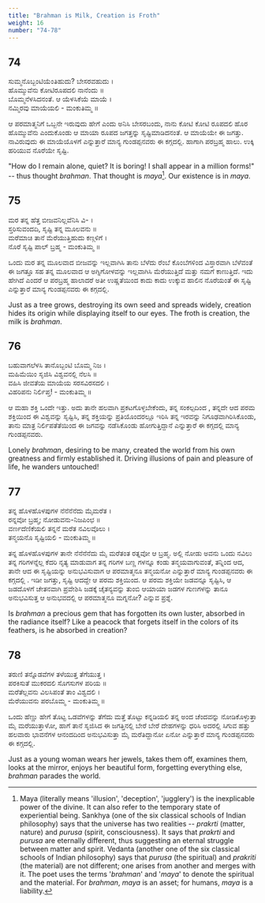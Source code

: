 ```yaml
---
title: "Brahman is Milk, Creation is Froth"
weight: 16
number: "74-78"
---
```


## 74

ಸುಮ್ಮನೊಬ್ಬಂಟಿಯೆಂತಿಹುದು? ಬೇಸರವಹುದು ।  
ಹೊಮ್ಮುವೆನು ಕೋಟಿರೂಪದಲಿ ನಾನೆಂದು ॥  
ಬೊಮ್ಮನೆಳಸಿದನಂತೆ. ಆ ಯೆಳಸಿಕೆಯೆ ಮಾಯೆ ।  
ನಮ್ಮಿರವು ಮಾಯೆಯಲಿ - ಮಂಕುತಿಮ್ಮ ॥

ಆ ಪರಮಾತ್ಮನಿಗೆ ಒಬ್ಬನೇ ಇರುವುದು ಹೇಗೆ ಎಂದು ಅನಿಸಿ ಬೇಸರಬಂದು, ನಾನು ಕೋಟಿ ಕೋಟಿ ರೂಪದಲಿ ಹೊರ ಹೊಮ್ಮುವೆನು ಎಂದುಕೊಂಡು ಆ ಮಾಯಾ ರೂಪದ ಜಗತ್ತನ್ನು ಸೃಷ್ಟಿಮಾಡಿದನಂತೆ. ಆ ಮಾಯೆಯೇ ಈ ಜಗತ್ತು. ನಾವಿರುವುದು ಈ ಮಾಯೆಯೊಳಗೆ ಎನ್ನುತ್ತಾರೆ ಮಾನ್ಯ ಗುಂಡಪ್ಪನವರು ಈ ಕಗ್ಗದಲ್ಲಿ. ಹಾಗಾಗಿ ಪರಬ್ರಹ್ಮ ಹಾಲು. ಉಕ್ಕಿ ಹರಿಯುವ ನೊರೆಯೇ ಸೃಷ್ಟಿ.

"How do I remain alone, quiet? It is boring! I shall appear in a million forms!" -- thus thought _brahman_. That thought is _maya_[^24]. Our existence is in _maya_.

## 75

ಮರ ತನ್ನ ಹೆತ್ತ ಬೀಜವನಿಲ್ಲವೆನಿಸಿ ವಿ- ।  
ಸ್ತರಿಸುವಂದದಿ, ಸೃಷ್ಟಿ ತನ್ನ ಮೂಲವನು ॥  
ಮರೆಮಾಚಿ ತಾನೆ ಮೆರೆಯುತ್ತಿಹುದು ಕಣ್ಗಳಿಗೆ ।  
ನೊರೆ ಸೃಷ್ಟಿ ಪಾಲ್ ಬ್ರಹ್ಮ - ಮಂಕುತಿಮ್ಮ ॥

ಒಂದು ಮರ ತನ್ನ ಮೂಲವಾದ ಬೀಜವನ್ನು ಇಲ್ಲವಾಗಿಸಿ ತಾನು ಬೆಳೆದು ರೆಂಬೆ ಕೊಂಬೆಗಳಿಂದ ವಿಸ್ತಾರವಾಗಿ ಬೆಳೆವಂತೆ ಈ ಜಗತ್ತೂ ಸಹ ತನ್ನ ಮೂಲವಾದ ಆ ಅಗ್ನಿಗೋಳವನ್ನು ಇಲ್ಲವಾಗಿಸಿ ಮೆರೆಯುತ್ತಿದೆ ಮತ್ತು ನಮಗೆ ಕಾಣುತ್ತಿದೆ. ಇದು ಹೇಗಿದೆ ಎಂದರೆ ಆ ಪರಬ್ರಹ್ಮ ಹಾಲಾದರೆ ಅತೀ ಉಷ್ಣತೆಯಿಂದ ಕಾದು ಕಾದು ಉಕ್ಕುವ ಹಾಲಿನ ನೊರೆಯಂತೆ ಈ ಸೃಷ್ಟಿ ಎನ್ನುತ್ತಾರೆ ಮಾನ್ಯ ಗುಂಡಪ್ಪನವರು ಈ ಕಗ್ಗದಲ್ಲಿ.

Just as a tree grows, destroying its own seed and spreads widely, creation hides its origin while displaying itself to our eyes. The froth is creation, the milk is _brahman_.

## 76

ಬಹುವಾಗಲೆಳಸಿ ತಾನೊಬ್ಬಂಟಿ ಬೊಮ್ಮ ನಿಜ ।  
ಮಹಿಮೆಯಿಂ ಸೃಜಿಸಿ ವಿಶ್ವವನಲ್ಲಿ ನೆಲಸಿ ॥  
ವಹಿಸಿ ಜೀವತೆಯ ಮಾಯೆಯ ಸರಸವಿರಸದಲಿ ।  
ವಿಹರಿಪನು ನಿರ್ಲಿಪ್ತ! - ಮಂಕುತಿಮ್ಮ ॥

ಆ ಮಹಾ ಶಕ್ತಿ ಒಂದೇ ಇತ್ತು. ಅದು ತಾನೇ ಹಲವಾಗಿ ಪ್ರಕಟಗೊಳ್ಳಬೇಕೆಂದು, ತನ್ನ ಸಂಕಲ್ಪದಿಂದ , ತನ್ನದೇ ಆದ ಪರಮ ಶಕ್ತಿಯಿಂದ ಈ ವಿಶ್ವವನ್ನು ಸೃಷ್ಟಿಸಿ, ತನ್ನ ಶಕ್ತಿಯನ್ನು ಪ್ರತಿಯೊಂದರಲ್ಲೂ ಇರಿಸಿ ತನ್ನ ಇರವನ್ನು ನಿಗೂಢವಾಗಿರಿಸಿಕೊಂಡು, ತಾನು ಮಾತ್ರ ನಿರ್ಲಿಪತೆತೆಯಿಂದ ಈ ಜಗವನ್ನು ನಡೆಸಿಕೊಂಡು ಹೋಗುತ್ತಿದ್ದಾನೆ ಎನ್ನುತ್ತಾರೆ ಈ ಕಗ್ಗದಲ್ಲಿ ಮಾನ್ಯ ಗುಂಡಪ್ಪನವರು.

Lonely _brahman_, desiring to be many, created the world from his own greatness and firmly established it. Driving illusions of pain and pleasure of life, he wanders untouched!

## 77

ತನ್ನ ಹೊಳಹೊಳಪುಗಳ ನೆನೆನೆನೆದು ಮೈಮರೆತ ।  
ರನ್ನವೋ ಬ್ರಹ್ಮ; ನೋಡುವನು-ನಿಜಪಿಂಛ ॥  
ವರ್ಣದೆಣಿಕೆಯಲಿ ತನ್ನನೆ ಮರೆತ ನವಿಲವೊಲು ।  
ತನ್ಮಯನೊ ಸೃಷ್ಟಿಯಲಿ - ಮಂಕುತಿಮ್ಮ ॥

ತನ್ನ ಹೊಳಹೊಳಪುಗಳ ತಾನೇ ನೆನೆನೆನೆದು ಮೈ ಮರೆತಂತ ರತ್ನವೋ ಆ ಬ್ರಹ್ಮ. ಅಲ್ಲಿ ನೋಡು ಅವನು ಒಂದು ನವಿಲು ತನ್ನ ಗರಿಗಳನ್ನೆಲ್ಲ ಕೆದರಿ ನೃತ್ಯ ಮಾಡುವಾಗ ತನ್ನ ಗರಿಗಳ ಬಣ್ಣ ಗಳನ್ನೂ ಕಂಡು ತನ್ಮಯವಾಗುವಂತೆ, ತನ್ನಿಂದ ಆದ, ತಾನೇ ಆದ ಈ ಸೃಷ್ಟಿಯನ್ನು ಅನುಭವಿಸುವಾಗ ಆ ಪರಮಾತ್ಮನೂ ತನ್ಮಯನೋ ಎನ್ನುತ್ತಾರೆ ಮಾನ್ಯ ಗುಂಡಪ್ಪನವರು ಈ ಕಗ್ಗದಲ್ಲಿ . ಇಡೀ ಜಗತ್ತು, ಸೃಷ್ಟಿ ಆದದ್ದೇ ಆ ಪರಮ ಶಕ್ತಿಯಿಂದ. ಆ ಪರಮ ಶಕ್ತಿಯೇ ಜಡವನ್ನೂ ಸೃಷ್ಟಿಸಿ, ಆ ಜಡದೊಳಗೆ ಚೇತನವಾಗಿ ಪ್ರವೇಶಿಸಿ ಜಡಕ್ಕೆ ಚೈತನ್ಯವನ್ನು ತುಂಬಿ ಆಯಾಯಾ ಜಡಗಳ ಗುಣಗಳನ್ನು ತಾನೂ ಅನುಭವಿಸುತ್ತ ಆ ಅನುಭವದಲ್ಲಿ ಆ ಪರಮಾತ್ಮನೂ ಮಗ್ನನೋ? ಎನ್ನುವ ಪ್ರಶ್ನೆ.

Is _brahman_ a precious gem that has forgotten its own luster, absorbed in the radiance itself? Like a peacock that forgets itself in the colors of its feathers, is he absorbed in creation?

## 78

ತರುಣಿ ತನ್ನೊಡವೆಗಳ ತಳೆಯುತ್ತ ತೆಗೆಯುತ್ತ ।  
ಪರಕಿಸುತೆ ಮುಕರದಲಿ ಸೊಗಸುಗಳ ಪರಿಯ ॥  
ಮರೆತೆಲ್ಲವನು ವಿಲಸಿಪಂತೆ ತಾಂ ವಿಶ್ವದಲಿ ।  
ಮೆರೆಯುವನು ಪರಬೊಮ್ಮ - ಮಂಕುತಿಮ್ಮ ॥

ಒಂದು ಹೆಣ್ಣು ಹೇಗೆ ತೊಟ್ಟ ಒಡವೆಗಳನ್ನು ತೆಗೆದು ಮತ್ತೆ ತೊಟ್ಟು ಕನ್ನಡಿಯಲಿ ತನ್ನ ಅಂದ ಚೆಂದವನ್ನು ನೋಡಿಕೊಳ್ಳುತ್ತಾ ಮೈ ಮರೆಯುತ್ತಾಳೋ, ಹಾಗೆ ತಾನೆ ಸೃಜಿಸಿದ ಈ ಜಗತ್ತಿನಲ್ಲಿ ಬೇರೆ ಬೇರೆ ದೇಹಗಳನ್ನು ಧರಿಸಿ ಅದರಲ್ಲಿ ಸಿಗುವ ಹತ್ತು ಹಲವಾರು ಭಾವನೆಗಳ ಆನಂದದಿಂದ ಅನುಭವಿಸುತ್ತಾ ಮೈ ಮರೆತಿದ್ದಾನೋ ಏನೋ ಎನ್ನುತ್ತಾರೆ ಮಾನ್ಯ ಗುಂಡಪ್ಪನವರು ಈ ಕಗ್ಗದಲ್ಲಿ.

Just as a young woman wears her jewels, takes them off, examines them, looks at the mirror, enjoys her beautiful form, forgetting everything else, _brahman_ parades the world.

[^24]: Maya (literally means 'illusion', 'deception', 'jugglery') is the inexplicable power of the divine. It can also refer to the temporary state of experiential being. Sankhya (one of the six classical schools of Indian philosophy) says that the universe has two realities -- _prakrti_ (matter, nature) and _purusa_ (spirit, consciousness). It says that _prakrti_ and _purusa_ are eternally different, thus suggesting an eternal struggle between matter and spirit. Vedanta (another one of the six classical schools of Indian philosophy) says that _purusa_ (the spiritual) and _prakriti_ (the material) are not different; one arises from another and merges with it. The poet uses the terms '_brahman_' and '_maya_' to denote the spiritual and the material. For _brahman_, _maya_ is an asset; for humans, _maya_ is a liability.
